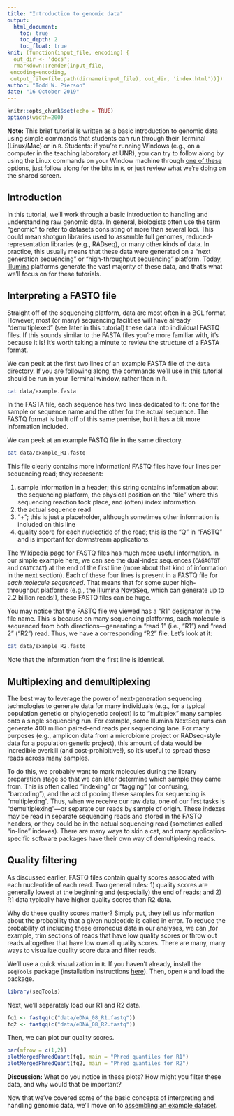 ```yaml
---
title: "Introduction to genomic data"
output: 
  html_document:
    toc: true
    toc_depth: 2
    toc_float: true
knit: (function(input_file, encoding) {
  out_dir <- 'docs';
  rmarkdown::render(input_file,
 encoding=encoding,
 output_file=file.path(dirname(input_file), out_dir, 'index.html'))})
author: "Todd W. Pierson"
date: "16 October 2019"
---
```


```r
knitr::opts_chunk$set(echo = TRUE)
options(width=200)
```

<div class="alert alert-danger">
  <strong>Note:</strong> This brief tutorial is written as a basic introduction to genomic data using simple commands that students can run through their Terminal (Linux/Mac) or in `R`. Students: if you're running Windows (e.g., on a computer in the teaching laboratory at UNR), you can try to follow along by using the Linux commands on your Window machine through [one of these options](https://itsfoss.com/run-linux-commands-in-windows/), just follow along for the bits in `R`, or just review what we're doing on the shared screen.
</div>

## Introduction
In this tutorial, we'll work through a basic introduction to handling and understanding raw genomic data. In general, biologists often use the term "genomic" to refer to datasets consisting of more than several loci. This could mean shotgun libraries used to assemble full genomes, reduced-representation libraries (e.g., RADseq), or many other kinds of data. In practice, this usually means that these data were generated on a "next generation sequencing" or "high-throughput sequencing" platform. Today, [Illumina](https://www.illumina.com/index-d.html) platforms generate the vast majority of these data, and that's what we'll focus on for these tutorials.

## Interpreting a FASTQ file

Straight off of the sequencing platform, data are most often in a BCL format. However, most (or many) sequencing facilities will have already "demultiplexed" (see later in this tutorial) these data into individual FASTQ files. If this sounds similar to the FASTA files you're more familiar with, it's because it is! It's worth taking a minute to review the structure of a FASTA format. 

We can peek at the first two lines of an example FASTA file of the `data` directory. If you are following along, the commands we'll use in this tutorial should be run in your Terminal window, rather than in `R`.

```bash
cat data/example.fasta
```

In the FASTA file, each sequence has two lines dedicated to it: one for the sample or sequence name and the other for the actual sequence. The FASTQ format is built off of this same premise, but it has a bit more information included.

We can peek at an example FASTQ file in the same directory.
```bash
cat data/example_R1.fastq
```

This file clearly contains more information! FASTQ files have four lines per sequencing read; they represent:

1) sample information in a header; this string contains information about the sequencing platform, the physical position on the "tile" where this sequencing reaction took place, and (often) index information
2) the actual sequence read
3) "+"; this is just a placeholder, although sometimes other information is included on this line
4) quality score for each nucleotide of the read; this is the "Q" in "FASTQ" and is important for downstream applications.

The [Wikipedia page](https://en.wikipedia.org/wiki/FASTQ_format) for FASTQ files has much more useful information. In our simple example here, we can see the dual-index sequences (`CAGAGTGT` and `CGATCGAT`) at the end of the first line (more about that kind of information in the next section). Each of these four lines is present in a FASTQ file for *each molecule sequenced*. That means that for some super high-throughput platforms (e.g., the [Illumina NovaSeq](https://www.illumina.com/systems/sequencing-platforms/novaseq.html), which can generate up to 2.2 billion reads!), these FASTQ files can be huge.

You may notice that the FASTQ file we viewed has a "R1" designator in the file name. This is because on many sequencing platforms, each molecule is sequenced from both directions—generating a "read 1" (i.e., "R1") and "read 2" ("R2") read. Thus, we have a corresponding "R2" file. Let's look at it:

```bash
cat data/example_R2.fastq
```

Note that the information from the first line is identical.

## Multiplexing and demultiplexing

The best way to leverage the power of next-generation sequencing technologies to generate data for many individuals (e.g., for a typical population genetic or phylogenetic project) is to "multiplex" many samples onto a single sequencing run. For example, some Illumina NextSeq runs can generate 400 million paired-end reads per sequencing lane. For many purposes (e.g., amplicon data from a microbiome project or RADseq-style data for a population genetic project), this amount of data would be incredible overkill (and cost-prohibitive!), so it's useful to spread these reads across many samples.

To do this, we probably want to mark molecules during the library preparation stage so that we can later determine which sample they came from. This is often called "indexing" or "tagging" (or confusing, "barcoding"), and the act of pooling these samples for sequencing is "multiplexing". Thus, when we receive our raw data, one of our first tasks is "demultiplexing"---or separate our reads by sample of origin. These indexes may be read in separate sequencing reads and stored in the FASTQ headers, or they could be in the actual sequencing read (sometimes called "in-line" indexes). There are many ways to skin a cat, and many application-specific software packages have their own way of demultiplexing reads.

## Quality filtering

As discussed earlier, FASTQ files contain quality scores associated with each nucleotide of each read. Two general rules: 1) quality scores are generally lowest at the beginning and (especially) the end of reads; and 2) R1 data typically have higher quality scores than R2 data. 

Why do these quality scores matter? Simply put, they tell us information about the probability that a given nucleotide is called in error. To reduce the probability of including these erroneous data in our analyses, we can ,for example, trim sections of reads that have low quality scores or throw out reads altogether that have low overall quality scores. There are many, many ways to visualize quality score data and filter reads. 

We'll use a quick visualization in `R`. If you haven't already, install the `seqTools` package (installation instructions [here](https://bioconductor.org/packages/release/bioc/html/seqTools.html)). Then, open `R` and load the package.

```r
library(seqTools)
```

Next, we'll separately load our R1 and R2 data.
```r
fq1 <- fastqq(c("data/eDNA_08_R1.fastq"))
fq2 <- fastqq(c("data/eDNA_08_R2.fastq"))
```

Then, we can plot our quality scores.
```r
par(mfrow = c(1,2))
plotMergedPhredQuant(fq1, main = "Phred quantiles for R1")
plotMergedPhredQuant(fq2, main = "Phred quantiles for R2")
```

<div class="alert alert-info">
  <strong>Discussion:</strong> What do you notice in these plots? How might you filter these data, and why would that be important?
</div>

Now that we've covered some of the basic concepts of interpreting and handling genomic data, we'll move on to [assembling an example dataset](https://twpierson.github.io/nres721_assembly/).